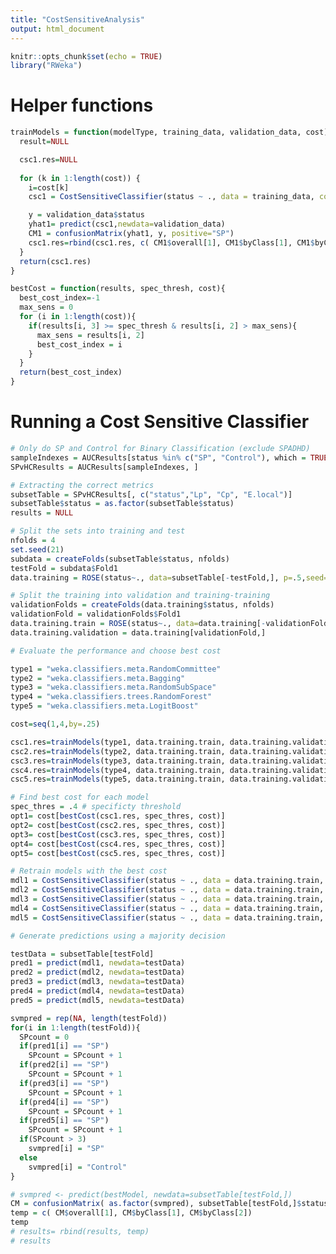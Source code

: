 ```yaml
---
title: "CostSensitiveAnalysis"
output: html_document
---
```


```r
knitr::opts_chunk$set(echo = TRUE)
library("RWeka")
```
# Helper functions

```r

trainModels = function(modelType, training_data, validation_data, cost){
  result=NULL

  csc1.res=NULL
  
  for (k in 1:length(cost)) {
    i=cost[k]
    csc1 = CostSensitiveClassifier(status ~ ., data = training_data, control = Weka_control(`cost-matrix` = matrix(c(0, i, 1, 0), ncol = 2), W = modelType, M = TRUE))                

    y = validation_data$status
    yhat1= predict(csc1,newdata=validation_data)  
    CM1 = confusionMatrix(yhat1, y, positive="SP")
    csc1.res=rbind(csc1.res, c( CM1$overall[1], CM1$byClass[1], CM1$byClass[2]))
  } 
  return(csc1.res)
}

bestCost = function(results, spec_thresh, cost){
  best_cost_index=-1
  max_sens = 0
  for (i in 1:length(cost)){
    if(results[i, 3] >= spec_thresh & results[i, 2] > max_sens){
      max_sens = results[i, 2]
      best_cost_index = i
    }
  }
  return(best_cost_index)
}
```


# Running a Cost Sensitive Classifier

```r
# Only do SP and Control for Binary Classification (exclude SPADHD)
sampleIndexes = AUCResults[status %in% c("SP", "Control"), which = TRUE]
SPvHCResults = AUCResults[sampleIndexes, ]

# Extracting the correct metrics
subsetTable = SPvHCResults[, c("status","Lp", "Cp", "E.local")]
subsetTable$status = as.factor(subsetTable$status)
results = NULL

# Split the sets into training and test
nfolds = 4
set.seed(21)
subdata = createFolds(subsetTable$status, nfolds)
testFold = subdata$Fold1
data.training = ROSE(status~., data=subsetTable[-testFold,], p=.5,seed=321)$data

# Split the training into validation and training-training
validationFolds = createFolds(data.training$status, nfolds)
validationFold = validationFolds$Fold1
data.training.train = ROSE(status~., data=data.training[-validationFold,], p=.5,seed=321)$data
data.training.validation = data.training[validationFold,]

# Evaluate the performance and choose best cost

type1 = "weka.classifiers.meta.RandomCommittee"
type2 = "weka.classifiers.meta.Bagging"
type3 = "weka.classifiers.meta.RandomSubSpace"
type4 = "weka.classifiers.trees.RandomForest"
type5 = "weka.classifiers.meta.LogitBoost"

cost=seq(1,4,by=.25)

csc1.res=trainModels(type1, data.training.train, data.training.validation, cost)
csc2.res=trainModels(type2, data.training.train, data.training.validation, cost)
csc3.res=trainModels(type3, data.training.train, data.training.validation, cost)
csc4.res=trainModels(type4, data.training.train, data.training.validation, cost)
csc5.res=trainModels(type5, data.training.train, data.training.validation, cost)

# Find best cost for each model
spec_thres = .4 # specificty threshold
opt1= cost[bestCost(csc1.res, spec_thres, cost)]
opt2= cost[bestCost(csc2.res, spec_thres, cost)]
opt3= cost[bestCost(csc3.res, spec_thres, cost)]
opt4= cost[bestCost(csc4.res, spec_thres, cost)]
opt5= cost[bestCost(csc5.res, spec_thres, cost)]

# Retrain models with the best cost
mdl1 = CostSensitiveClassifier(status ~ ., data = data.training.train, control = Weka_control(`cost-matrix` = matrix(c(0, opt1, 1, 0), ncol = 2), W = type1, M = TRUE))     
mdl2 = CostSensitiveClassifier(status ~ ., data = data.training.train, control = Weka_control(`cost-matrix` = matrix(c(0, opt2, 1, 0), ncol = 2), W = type2, M = TRUE))     
mdl3 = CostSensitiveClassifier(status ~ ., data = data.training.train, control = Weka_control(`cost-matrix` = matrix(c(0, opt3, 1, 0), ncol = 2), W = type3, M = TRUE))     
mdl4 = CostSensitiveClassifier(status ~ ., data = data.training.train, control = Weka_control(`cost-matrix` = matrix(c(0, opt4, 1, 0), ncol = 2), W = type4, M = TRUE))     
mdl5 = CostSensitiveClassifier(status ~ ., data = data.training.train, control = Weka_control(`cost-matrix` = matrix(c(0, opt5, 1, 0), ncol = 2), W = type5, M = TRUE))     

# Generate predictions using a majority decision

testData = subsetTable[testFold]
pred1 = predict(mdl1, newdata=testData)
pred2 = predict(mdl2, newdata=testData)
pred3 = predict(mdl3, newdata=testData)
pred4 = predict(mdl4, newdata=testData)
pred5 = predict(mdl5, newdata=testData)

svmpred = rep(NA, length(testFold))
for(i in 1:length(testFold)){
  SPcount = 0
  if(pred1[i] == "SP")
    SPcount = SPcount + 1
  if(pred2[i] == "SP")
    SPcount = SPcount + 1
  if(pred3[i] == "SP")
    SPcount = SPcount + 1
  if(pred4[i] == "SP")
    SPcount = SPcount + 1
  if(pred5[i] == "SP")
    SPcount = SPcount + 1  
  if(SPcount > 3)
    svmpred[i] = "SP"
  else
    svmpred[i] = "Control"
}

# svmpred <- predict(bestModel, newdata=subsetTable[testFold,])
CM = confusionMatrix( as.factor(svmpred), subsetTable[testFold,]$status, positive="SP")
temp = c( CM$overall[1], CM$byClass[1], CM$byClass[2])
temp
# results= rbind(results, temp) 
# results
```

